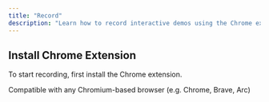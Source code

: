 ```yaml
---
title: "Record"
description: "Learn how to record interactive demos using the Chrome extension"
---
```


## Install Chrome Extension

To start recording, first install the Chrome extension.

<Info>
  Compatible with any Chromium-based browser (e.g. Chrome, Brave, Arc)
</Info>